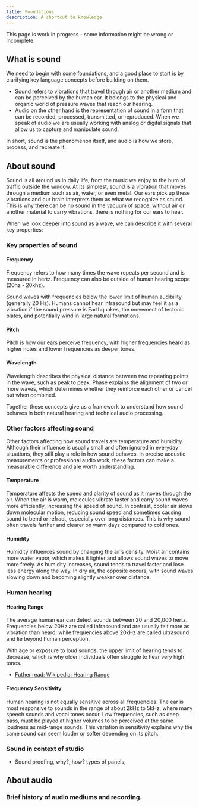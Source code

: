 ```yaml
---
title: Foundations
description: A shortcut to knowledge
---
```


<Callout title="Warning" type="warning">
  This page is work in progress - some information might be wrong or incomplete.
</Callout>

## What is sound

We need to begin with some foundations, and a good place to start is by clarifying key language concepts before building on them. 

- Sound refers to vibrations that travel through air or another medium and can be perceived by the human ear. It belongs to the physical and organic world of pressure waves that reach our hearing.
- Audio on the other hand is the representation of sound in a form that can be recorded, processed, transmitted, or reproduced. When we speak of audio we are usually working with analog or digital signals that allow us to capture and manipulate sound. 

In short, sound is the phenomenon itself, and audio is how we store, process, and recreate it.

## About sound

Sound is all around us in daily life, from the music we enjoy to the hum of traffic outside the window. At its simplest, sound is a vibration that moves through a medium such as air, water, or even metal. Our ears pick up these vibrations and our brain interprets them as what we recognize as sound. This is why there can be no sound in the vacuum of space: without air or another material to carry vibrations, there is nothing for our ears to hear.

When we look deeper into sound as a wave, we can describe it with several key properties:

### Key properties of sound

#### Frequency 

Frequency refers to how many times the wave repeats per second and is measured in hertz. Frequency can also be outside of human hearing scope (20hz - 20khz).

Sound waves with frequencies below the lower limit of human audibility (generally 20 Hz). Humans cannot hear infrasound but may feel it as a vibration if the sound pressure is 
Earthquakes, the movement of tectonic plates, and potentially wind in large natural formations. 

#### Pitch

Pitch is how our ears perceive frequency, with higher frequencies heard as higher notes and lower frequencies as deeper tones.

#### Wavelength

Wavelength describes the physical distance between two repeating points in the wave, such as peak to peak. Phase explains the alignment of two or more waves, which determines whether they reinforce each other or cancel out when combined. 

Together these concepts give us a framework to understand how sound behaves in both natural hearing and technical audio processing.

### Other factors affecting sound 

Other factors affecting how sound travels are temperature and humidity. Although their influence is usually small and often ignored in everyday situations, they still play a role in how sound behaves. In precise acoustic measurements or professional audio work, these factors can make a measurable difference and are worth understanding.

#### Temperature
Temperature affects the speed and clarity of sound as it moves through the air. When the air is warm, molecules vibrate faster and carry sound waves more efficiently, increasing the speed of sound. In contrast, cooler air slows down molecular motion, reducing sound speed and sometimes causing sound to bend or refract, especially over long distances. This is why sound often travels farther and clearer on warm days compared to cold ones.

#### Humidity
Humidity influences sound by changing the air’s density. Moist air contains more water vapor, which makes it lighter and allows sound waves to move more freely. As humidity increases, sound tends to travel faster and lose less energy along the way. In dry air, the opposite occurs, with sound waves slowing down and becoming slightly weaker over distance.


### Human hearing

#### Hearing Range
The average human ear can detect sounds between 20 and 20,000 hertz. Frequencies below 20Hz are called infrasound and are usually felt more as vibration than heard, while frequencies above 20kHz are called ultrasound and lie beyond human perception.

With age or exposure to loud sounds, the upper limit of hearing tends to decrease, which is why older individuals often struggle to hear very high tones.

- [Futher read: Wikipedia: Hearing Range](https://en.wikipedia.org/wiki/Hearing_range)

#### Frequency Sensitivity
Human hearing is not equally sensitive across all frequencies. The ear is most responsive to sounds in the range of about 2kHz to 5kHz, where many speech sounds and vocal tones occur. Low frequencies, such as deep bass, must be played at higher volumes to be perceived at the same loudness as mid-range sounds. This variation in sensitivity explains why the same sound can seem louder or softer depending on its pitch.

### Sound in context of studio
- Sound proofing, why?, how? types of panels, 

## About audio

### Brief history of audio mediums and recording.